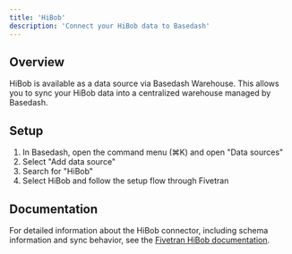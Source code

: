 ```yaml
---
title: 'HiBob'
description: 'Connect your HiBob data to Basedash'
---
```


## Overview

HiBob is available as a data source via Basedash Warehouse. This allows you to sync your HiBob data into a centralized warehouse managed by Basedash.

## Setup

1. In Basedash, open the command menu (⌘K) and open "Data sources"
2. Select "Add data source"
3. Search for "HiBob"
4. Select HiBob and follow the setup flow through Fivetran

## Documentation

For detailed information about the HiBob connector, including schema information and sync behavior, see the [Fivetran HiBob documentation](https://fivetran.com/docs/connectors/applications/hibob).
